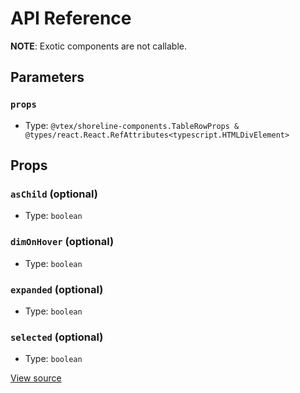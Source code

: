 # API Reference

**NOTE**: Exotic components are not callable.

## Parameters

### `props`

- Type: `@vtex/shoreline-components.TableRowProps & @types/react.React.RefAttributes<typescript.HTMLDivElement>`

## Props

### `asChild` (optional)

- Type: `boolean`

### `dimOnHover` (optional)

- Type: `boolean`

### `expanded` (optional)

- Type: `boolean`

### `selected` (optional)

- Type: `boolean`

[View source](https://github.com/vtex/shoreline/blob/79a8a39d0/packages/components/src/table/table-row.tsx#L5)
